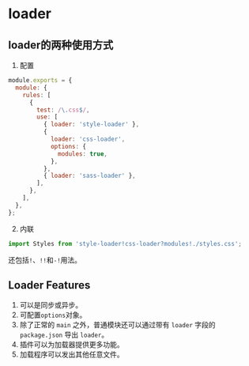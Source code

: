 # loader

## loader的两种使用方式

1. 配置

```js
module.exports = {
  module: {
    rules: [
      {
        test: /\.css$/,
        use: [
          { loader: 'style-loader' },
          {
            loader: 'css-loader',
            options: {
              modules: true,
            },
          },
          { loader: 'sass-loader' },
        ],
      },
    ],
  },
};
```

2. 内联

```js
import Styles from 'style-loader!css-loader?modules!./styles.css';
```

还包括`!`、`!!`和`-!`用法。

## Loader Features

1. 可以是同步或异步。
2. 可配置`options`对象。
3. 除了正常的 `main` 之外，普通模块还可以通过带有 `loader` 字段的 `package.json` 导出 `loader`。
4. 插件可以为加载器提供更多功能。
5. 加载程序可以发出其他任意文件。